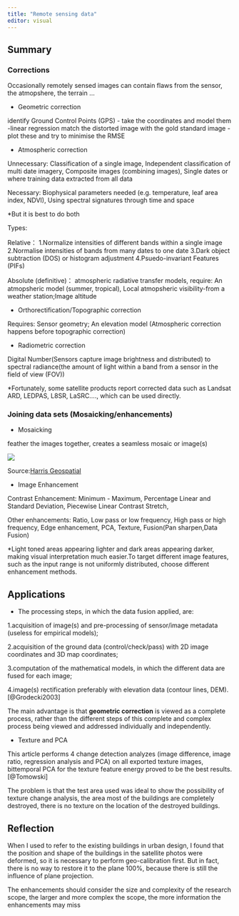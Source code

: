 ```yaml
---
title: "Remote sensing data"
editor: visual
---
```


## Summary

### Corrections

Occasionally remotely sensed images can contain flaws from the sensor, the atmopshere, the terrain ...

-   Geometric correction

identify Ground Control Points (GPS) - take the coordinates and model them -linear regression match the distorted image with the gold standard image - plot these and try to minimise the RMSE

-   Atmospheric correction

Unnecessary: Classification of a single image, Independent classification of multi date imagery, Composite images (combining images), Single dates or where training data extracted from all data

Necessary: Biophysical parameters needed (e.g. temperature, leaf area index, NDVI), Using spectral signatures through time and space

\*But it is best to do both

Types:

Relative： 1.Normalize intensities of different bands within a single image 2.Normalise intensities of bands from many dates to one date 3.Dark object subtraction (DOS) or histogram adjustment 4.Psuedo-invariant Features (PIFs)

Absolute (definitive)： atmospheric radiative transfer models, require: An atmopsheric model (summer, tropical), Local atmopsheric visibility-from a weather station;Image altitude

-   Orthorectification/Topographic correction

Requires: Sensor geometry; An elevation model (Atmospheric correction happens before topographic correction)

-   Radiometric correction

Digital Number(Sensors capture image brightness and distributed) to spectral radiance(the amount of light within a band from a sensor in the field of view (FOV))

\*Fortunately, some satellite products report corrected data such as Landsat ARD, LEDPAS, L8SR, LaSRC...., which can be used directly.

### Joining data sets (Mosaicking/enhancements)

-   Mosaicking

feather the images together, creates a seamless mosaic or image(s)

![](img/3.1.png)

Source:[Harris Geospatial](https://www.l3harrisgeospatial.com/docs/mosaicseamless.html)

-   Image Enhancement

Contrast Enhancement: Minimum - Maximum, Percentage Linear and Standard Deviation, Piecewise Linear Contrast Stretch,

Other enhancements: Ratio, Low pass or low frequency, High pass or high frequency, Edge enhancement, PCA, Texture, Fusion(Pan sharpen,Data Fusion)

\*Light toned areas appearing lighter and dark areas appearing darker, making visual interpretation much easier.To target different image features, such as the input range is not uniformly distributed, choose different enhancement methods.

## Applications

-   The processing steps, in which the data fusion applied, are:

1.acquisition of image(s) and pre-processing of sensor/image metadata (useless for empirical models);

2.acquisition of the ground data (control/check/pass) with 2D image coordinates and 3D map coordinates;

3.computation of the mathematical models, in which the different data are fused for each image;

4.image(s) rectification preferably with elevation data (contour lines, DEM).[@Grodecki2003]

The main advantage is that **geometric correction** is viewed as a complete process, rather than the different steps of this complete and complex process being viewed and addressed individually and independently.

-   Texture and PCA

This article performs 4 change detection analyzes (image difference, image ratio, regression analysis and PCA) on all exported texture images, bittemporal PCA for the texture feature energy proved to be the best results. [@Tomowski]

The problem is that the test area used was ideal to show the possibility of texture change analysis, the area most of the buildings are completely destroyed, there is no texture on the location of the destroyed buildings.

## Reflection

When I used to refer to the existing buildings in urban design, I found that the position and shape of the buildings in the satellite photos were deformed, so it is necessary to perform geo-calibration first. But in fact, there is no way to restore it to the plane 100%, because there is still the influence of plane projection.

The enhancements should consider the size and complexity of the research scope, the larger and more complex the scope, the more information the enhancements may miss
